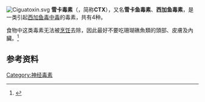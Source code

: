[[File:Ciguatoxin.svg|thumb]]
'''雪卡毒素'''（{{lang-en|'''Ciguatoxins'''}}，简称'''CTX'''），又名'''雪卡鱼毒素'''、'''西加鱼毒素'''，是一类引起[[西加鱼毒中毒|西加鱼毒中毒]]的毒素，共有4种。

食物中这类毒素无法被[[烹饪|烹饪]]去除，因此最好不要吃珊瑚礁魚類的頭部、皮膚及內臟。<ref name="Swift-1993">{{cite journal |author=Swift A, Swift T |title=Ciguatera |journal=J. Toxicol. Clin. Toxicol. |volume=31 |issue=1 |pages=1–29 |year=1993 |pmid=8433404 |doi=10.3109/15563659309000371}}</ref>

==参考资料==
{{reflist}}

{{Poisoning and toxicity}}
{{biochem-stub}}

[[Category:神经毒素|Category:神经毒素]]